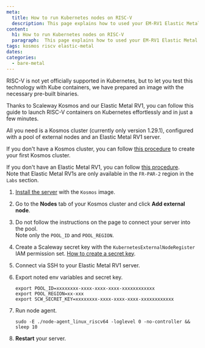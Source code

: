 ```yaml
---
meta:
  title: How to run Kubernetes nodes on RISC-V
  description: This page explains how to used your EM-RV1 Elastic Metal server as Kosmos Kubernetes node
content:
  h1: How to run Kubernetes nodes on RISC-V
  paragraph:  This page explains how to used your EM-RV1 Elastic Metal server as Kosmos Kubernetes node
tags: kosmos riscv elastic-metal
dates:
categories:
  - bare-metal
---
```


RISC-V is not yet officially supported in Kubernetes, but to let you test this technology with Kube containers, we have prepared an image with the necessary pre-built binaries.

Thanks to Scaleway Kosmos and our Elastic Metal RV1, you can follow this guide to launch RISC-V containers on Kubernetes effortlessly and in just a few minutes.

All you need is a Kosmos cluster (currently only version 1.29.1), configured with a pool of external nodes and an Elastic Metal RV1 server.

If you don't have a Kosmos cluster, you can follow [this procedure](https://www.scaleway.com/en/docs/containers/kubernetes/how-to/create-kosmos-cluster/) to create your first Kosmos cluster.

If you don't have an Elastic Metal RV1, you can follow [this procedure](https://www.scaleway.com/en/docs/bare-metal/elastic-metal/how-to/create-server/).  
Note that Elastic Metal RV1s are only available in the `FR-PAR-2` region in the `Labs` section.


1. [Install the server](https://www.scaleway.com/en/docs/bare-metal/elastic-metal/how-to/install-server/) with the `Kosmos` image.
2. Go to the **Nodes** tab of your Kosmos cluster and click **Add external node**.
3. Do not follow the instructions on the page to connect your server into the pool.  
Note only the `POOL_ID` and `POOL_REGION`.

4. Create a Scaleway secret key with the `KubernetesExternalNodeRegister` IAM permission set. [How to create a secret key](https://www.scaleway.com/docs/console/my-project/how-to/generate-api-key/).
5. Connect via SSH to your Elastic Metal RV1 server.
6. Export noted env variables and secret key.

    ```
    export POOL_ID=xxxxxxxx-xxxx-xxxx-xxxx-xxxxxxxxxxxx
    export POOL_REGION=xx-xxx
    export SCW_SECRET_KEY=xxxxxxxx-xxxx-xxxx-xxxx-xxxxxxxxxxxx
    ```

8. Run node agent.

    `sudo -E ./node-agent_linux_riscv64 -loglevel 0 -no-controller && sleep 10`

9. **Restart** your server.
